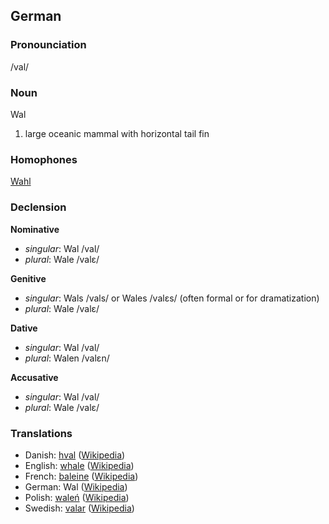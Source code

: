 == German ==

=== Pronounciation ===

/val/


=== Noun ===

Wal

#large oceanic mammal with horizontal tail fin


=== Homophones ===

[[Wahl]]


=== Declension ===

'''Nominative'''
*''singular'': Wal /val/
*''plural'': Wale /valɛ/

'''Genitive'''
*''singular'': Wals /vals/ or Wales /valɛs/ (often formal or for dramatization)
*''plural'': Wale /valɛ/

'''Dative'''
*''singular'': Wal /val/
*''plural'': Walen /valɛn/

'''Accusative'''
*''singular'': Wal /val/
*''plural'': Wale /valɛ/


=== Translations ===
*Danish: [[hval]] ([http://da.wikipedia.org/wiki/Hval Wikipedia])
*English: [[whale]] ([http://www.wikipedia.org/wiki/Whale Wikipedia])
*French: [[baleine]] ([http://fr.wikipedia.org/wiki/Baleine Wikipedia])
*German: Wal ([http://de.wikipedia.org/wiki/Wal Wikipedia])
*Polish: [[waleń]] ([http://pl.wikipedia.org/wiki/Walenie Wikipedia])
*Swedish: [[valar]] ([http://sv.wikipedia.org/wiki/Valar Wikipedia])